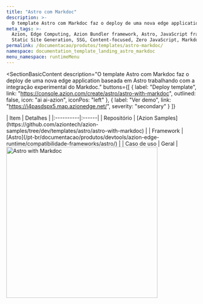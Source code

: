 ```yaml
---
title: "Astro com Markdoc"
description: >-
  O template Astro com Markdoc faz o deploy de uma nova edge application baseada em Astro trabalhando com a integração experimental do Markdoc.
meta_tags: >-
  Azion, Edge Computing, Azion Bundler framework, Astro, JavaScript frameworks,
  Static Site Generation, SSG, Content-focused, Zero JavaScript, Markdoc
permalink: /documentacao/produtos/templates/astro-markdoc/
namespace: documentation_template_landing_astro_markdoc
menu_namespace: runtimeMenu
---
```



<SectionBasicContent
  description="O template Astro com Markdoc faz o deploy de uma nova edge application baseada em Astro trabalhando com a integração experimental do Markdoc."
  buttons={[
    { label: "Deploy template", link: "https://console.azion.com/create/astro/astro-with-markdoc", outlined: false, icon: "ai ai-azion", iconPos: "left" },
    { label: "Ver demo", link: "https://i4pasdspx5.map.azionedge.net/", severity: "secondary" }
  ]}
>
  <Fragment slot="content">
    <div style="flex: 1; min-width: 300px;">
      | Item | Detalhes |
      |:----------|:------|
      | Repositório | [Azion Samples](https://github.com/aziontech/azion-samples/tree/dev/templates/astro/astro-with-markdoc) |
      | Framework | [Astro](/pt-br/documentacao/produtos/devtools/azion-edge-runtime/compatibilidade-frameworks/astro/) |
      | Caso de uso | Geral |
    </div>
    <div style="display: flex; justify-content: center; align-items: center; flex: 1;">
      <img src="/assets/docs/images/uploads/template-showcase/astro/astro-markdoc.png" width="400" alt="Astro with Markdoc" style="min-width: 100%; max-width: 100%; height: auto;" />
    </div>
  </Fragment>
</SectionBasicContent>
